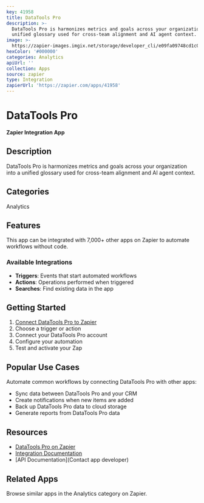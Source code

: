 ```yaml
---
key: 41958
title: DataTools Pro
description: >-
  DataTools Pro is harmonizes metrics and goals across your organization into a
  unified glossary used for cross-team alignment and AI agent context.
image: >-
  https://zapier-images.imgix.net/storage/developer_cli/e09fa09748cd1c062f0bd5d47c712d52.png?auto=format%2Ccompress&ixlib=python-3.0.0&q=50
hexColor: '#000000'
categories: Analytics
apiUrl: ''
collection: Apps
source: zapier
type: Integration
zapierUrl: 'https://zapier.com/apps/41958'
---
```

# DataTools Pro

**Zapier Integration App**

## Description

DataTools Pro is harmonizes metrics and goals across your organization into a unified glossary used for cross-team alignment and AI agent context.

## Categories

Analytics

## Features

This app can be integrated with 7,000+ other apps on Zapier to automate workflows without code.

### Available Integrations

- **Triggers**: Events that start automated workflows
- **Actions**: Operations performed when triggered
- **Searches**: Find existing data in the app

## Getting Started

1. [Connect DataTools Pro to Zapier](https://zapier.com/apps/41958)
2. Choose a trigger or action
3. Connect your DataTools Pro account
4. Configure your automation
5. Test and activate your Zap

## Popular Use Cases

Automate common workflows by connecting DataTools Pro with other apps:

- Sync data between DataTools Pro and your CRM
- Create notifications when new items are added
- Back up DataTools Pro data to cloud storage
- Generate reports from DataTools Pro data

## Resources

- [DataTools Pro on Zapier](https://zapier.com/apps/41958)
- [Integration Documentation](https://zapier.com/apps/41958/integrations)
- [API Documentation](Contact app developer)

## Related Apps

Browse similar apps in the Analytics category on Zapier.
